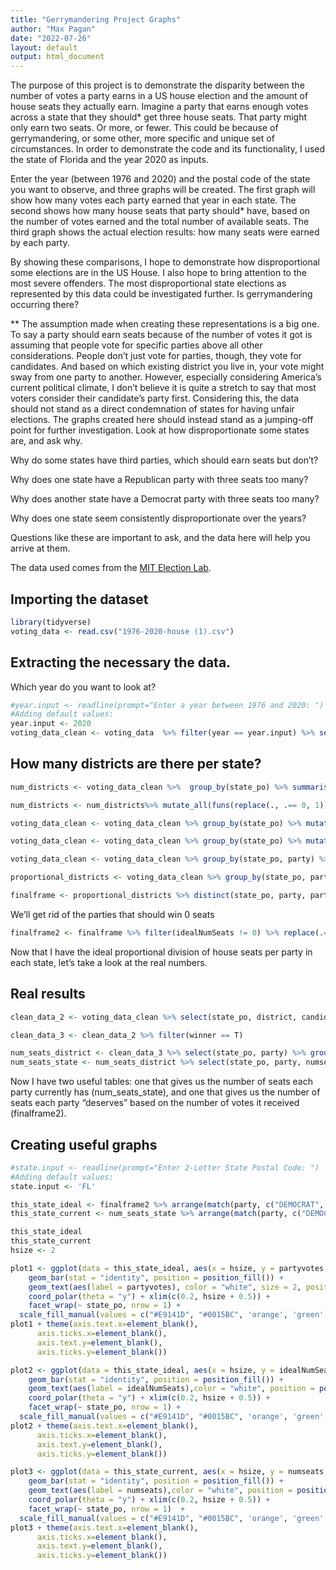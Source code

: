 ```yaml
---
title: "Gerrymandering Project Graphs"
author: "Max Pagan"
date: "2022-07-26"
layout: default
output: html_document
---
```


The purpose of this project is to demonstrate the disparity between the number of votes a party earns in a US house election and the amount of house seats they actually earn. Imagine a party that earns enough votes across a state that they should* get three house seats. That party might only earn two seats. Or more, or fewer. This could be because of gerrymandering, or some other, more specific and unique set of circumstances. In order to demonstrate the code and its functionality, I used the state of Florida and the year 2020 as inputs.

Enter the year (between 1976 and 2020) and the postal code of the state you want to observe, and three graphs will be created. The first graph will show how many votes each party earned that year in each state. The second shows how many house seats that party should* have, based on the number of votes earned and the total number of available seats. The third graph shows the actual election results: how many seats were earned by each party.

By showing these comparisons, I hope to demonstrate how disproportional some elections are in the US House. I also hope to bring attention to the most severe offenders. The most disproportional state elections as represented by this data could be investigated further. Is gerrymandering occurring there?

** The assumption made when creating these representations is a big one. To say a party should earn seats because of the number of votes it got is assuming that people vote for specific parties above all other considerations. People don't just vote for parties, though, they vote for candidates. And based on which existing district you live in, your vote might sway from one party to another. However, especially considering America's current political climate, I don't believe it is quite a stretch to say that most voters consider their candidate's party first. Considering this, the data should not stand as a direct condemnation of states for having unfair elections. The graphs created here should instead stand as a jumping-off point for further investigation. Look at how disproportionate some states are, and ask why.

Why do some states have third parties, which should earn seats but don't?

Why does one state have a Republican party with three seats too many?

Why does another state have a Democrat party with three seats too many?

Why does one state seem consistently disproportionate over the years?

Questions like these are important to ask, and the data here will help you arrive at them.

The data used comes from the [MIT Election Lab](https://dataverse.harvard.edu/dataset.xhtml?persistentId=doi:10.7910/DVN/IG0UN2).

## Importing the dataset

```r
library(tidyverse)
voting_data <- read.csv("1976-2020-house (1).csv")
```

## Extracting the necessary the data. 

Which year do you want to look at?

```r
#year.input <- readline(prompt="Enter a year between 1976 and 2020: ")
#Adding default values:
year.input <- 2020
voting_data_clean <- voting_data  %>% filter(year == year.input) %>% select(state_po, district, candidate, party, candidatevotes) 
```

## How many districts are there per state?

```r
num_districts <- voting_data_clean %>%  group_by(state_po) %>% summarise(district_total = max(district)) %>% arrange(district_total)

num_districts <- num_districts%>% mutate_all(funs(replace(., .== 0, 1)))

voting_data_clean <- voting_data_clean %>% group_by(state_po) %>% mutate(num_districts = max(district)) %>% mutate_all(funs(replace(., .== 0, 1))) %>% ungroup()
```

```r
voting_data_clean <- voting_data_clean %>% group_by(state_po) %>% mutate(totalvotes = sum(candidatevotes)) %>% ungroup()

voting_data_clean <- voting_data_clean %>% group_by(state_po, party) %>% mutate(partyvotes = sum(candidatevotes)) %>% mutate(proportion = partyvotes / totalvotes) %>% mutate(idealNumSeats = round((proportion * num_districts), digits = 0))

proportional_districts <- voting_data_clean %>% group_by(state_po, party) %>% select(state_po, party, partyvotes, idealNumSeats)

finalframe <- proportional_districts %>% distinct(state_po, party, partyvotes, idealNumSeats)

```

We'll get rid of the parties that should win 0 seats

```r
finalframe2 <- finalframe %>% filter(idealNumSeats != 0) %>% replace(.=="", "NO PARTY LISTED")
```

Now that I have the ideal proportional division of house seats per party in each state, let's take a look at the real numbers.

## Real results

```r
clean_data_2 <- voting_data_clean %>% select(state_po, district, candidate, party, candidatevotes) %>% group_by(state_po, district) %>% mutate(winner=ifelse(candidatevotes==max(candidatevotes, na.rm=TRUE),T,F))

clean_data_3 <- clean_data_2 %>% filter(winner == T)

num_seats_district <- clean_data_3 %>% select(state_po, party) %>% group_by(state_po, party) %>% mutate(numseats=n())
num_seats_state <- num_seats_district %>% select(state_po, party, numseats) %>% distinct(state_po, party, numseats)
```

Now I have two useful tables: one that gives us the number of seats each party currently has (num_seats_state), and one that gives us the number of seats each party "deserves" based on the number of votes it received (finalframe2).

## Creating useful graphs

```r
#state.input <- readline(prompt="Enter 2-Letter State Postal Code: ")
#Adding default values:
state.input <- 'FL'

this_state_ideal <- finalframe2 %>% arrange(match(party, c("DEMOCRAT", "REPUBLICAN"))) %>% mutate(party = factor(x = party, levels = party))   %>% filter(state_po == state.input)  
this_state_current <- num_seats_state %>% arrange(match(party, c("DEMOCRAT", "REPUBLICAN"))) %>% mutate(party = factor(x = party, levels = party))   %>% filter(state_po == state.input) 

this_state_ideal
this_state_current
hsize <- 2

plot1 <- ggplot(data = this_state_ideal, aes(x = hsize, y = partyvotes, fill = party)) + 
    geom_bar(stat = "identity", position = position_fill()) +
    geom_text(aes(label = partyvotes), color = "white", size = 2, position = position_fill(vjust = 0.5)) +
    coord_polar(theta = "y") + xlim(c(0.2, hsize + 0.5)) +
    facet_wrap(~ state_po, nrow = 1) +
  scale_fill_manual(values = c("#E9141D", "#0015BC", 'orange', 'green', 'purple'))
plot1 + theme(axis.text.x=element_blank(),
      axis.ticks.x=element_blank(),
      axis.text.y=element_blank(),
      axis.ticks.y=element_blank())

plot2 <- ggplot(data = this_state_ideal, aes(x = hsize, y = idealNumSeats, fill = party)) + 
    geom_bar(stat = "identity", position = position_fill()) +
    geom_text(aes(label = idealNumSeats),color = "white", position = position_fill(vjust = 0.5)) +
    coord_polar(theta = "y") + xlim(c(0.2, hsize + 0.5)) +
    facet_wrap(~ state_po, nrow = 1) +
  scale_fill_manual(values = c("#E9141D", "#0015BC", 'orange', 'green', 'purple'))
plot2 + theme(axis.text.x=element_blank(),
      axis.ticks.x=element_blank(),
      axis.text.y=element_blank(),
      axis.ticks.y=element_blank())

plot3 <- ggplot(data = this_state_current, aes(x = hsize, y = numseats, fill = party)) + 
    geom_bar(stat = "identity", position = position_fill()) +
    geom_text(aes(label = numseats),color = "white", position = position_fill(vjust = 0.5)) +
    coord_polar(theta = "y") + xlim(c(0.2, hsize + 0.5)) +
    facet_wrap(~ state_po, nrow = 1)  +
  scale_fill_manual(values = c("#E9141D", "#0015BC", 'orange', 'green', 'purple'))
plot3 + theme(axis.text.x=element_blank(),
      axis.ticks.x=element_blank(),
      axis.text.y=element_blank(),
      axis.ticks.y=element_blank())
```
